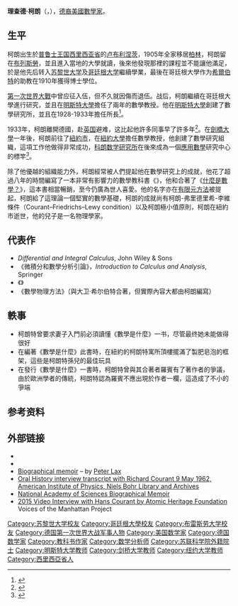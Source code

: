 {{noteTA|G1=数学}}
{{Infobox scientist
|name              = 理查德·庫朗<br>Richard Courant
|image             = Richard_Courant.jpg
|image_size        = 240px
|caption           = 
|birth_date        = {{birth date|1888|01|08}}
|birth_place       = {{flag|German Empire}}[[西里西亚省_(普鲁士)|西里西亚省]][[盧布利涅茨|盧布利涅茨]]<br>{{small|（今{{flag|Poland}}[[盧布利涅茨|盧布利涅茨]]）}}
|death_date        = {{death date and age|1972|01|27|1888|01|08}}
|death_place       = {{USA}}[[纽约州|纽约州]][[新羅謝爾_(紐約州)|新羅謝爾]]
|nationality       = {{USA}}
|alma_mater        = [[哥廷根大学|哥廷根大学]]
|known_for         = {{le|柯朗-佛萊德里克斯-盧伊條件|Courant–Friedrichs–Lewy condition|柯朗數}}<br>{{le|柯朗最小原則|Courant minimax principle}}<br>{{le|柯朗-佛萊德里克斯-盧伊條件|Courant–Friedrichs–Lewy condition}}
|awards            = 
|fields            = [[数学|数学]]
|workplaces        = [[哥廷根大学|哥廷根大学]]<br>[[明斯特大学|明斯特大学]]<br>[[剑桥大学|剑桥大学]]<br>[[纽约大学|纽约大学]]
|thesis_title      = ''On the application of Dirichlet's principle to the problems of conformal mapping''
|thesis_year       = 1910年
|doctoral_advisor  = [[大卫·希尔伯特|大卫·希尔伯特]]
|doctoral_students = {{le|萊弗·阿什蓋爾森|Leifur Ásgeirsson}}<br>{{le|赫爾伯特·布斯曼|Herbert Busemann}}<br>[[威廉·費勒|威廉·費勒]]<br>{{le|卡特·奧托·佛萊德里克斯|Kurt O. Friedrichs|卡特·佛萊德里克斯}}<br>{{le|哈羅德·格雷德|Harold Grad}}<br>[[弗瑞茲·約翰|弗瑞茲·約翰]]<br>{{le|約瑟夫·凱勒|Joseph Keller}}<br>{{le|埃德加·克拉恩|Edgar Krahn}}<br>{{le|馬丁·大衛·克魯斯克爾|Martin David Kruskal|馬丁·克魯斯克爾}}<br>{{le|阿內利·卡恩·拉克斯|Anneli Cahn Lax|阿內利·拉克斯}}<br>{{le|漢斯·盧伊|Hans Lewy}}<br>[[奧托·紐格伯爾|奧托·紐格伯爾]]<br>{{le|弗朗茲·瑞利希|Franz Rellich}}
}}

'''理查德·柯朗'''（{{lang-de|Richard Courant}}，{{bd|1888年|1月8日|1972年|1月27日|C}}），[[德裔美国人|德裔美國]][[數學家|數學家]]。

== 生平 ==
柯朗出生於[[普鲁士王国|普鲁士王国]][[西里西亚省_(普鲁士)|西里西亚省]]的[[卢布利涅茨|卢布利涅茨]]，1905年全家移居[[柏林|柏林]]，柯朗留在[[布列斯勞|布列斯勞]]，並且進入當地的大學就讀，後來他發現那裡的課程並不能讓他滿足，於是他先后转入[[苏黎世大学|苏黎世大学]]及[[哥廷根大学|哥廷根大学]]繼續學業，最後在哥廷根大學作为[[希爾伯特|希爾伯特]]的助教在1910年獲得博士學位。

[[第一次世界大戰|第一次世界大戰]]中曾应征入伍，但不久就因傷而退伍。战后，柯朗繼續在哥廷根大學進行研究，並且在[[明斯特大学|明斯特大學]]擔任了兩年的數學教授。他在[[明斯特大学|明斯特大學]]創建了數學研究所，並且在1928-1933年擔任所長<ref>{{Cite book|publisher=Springer Science & Business Media|isbn=978-3-642-22464-5|last=Bergmann|first=Birgit|title=Transcending Tradition: Jewish Mathematicians in German Speaking Academic Culture|date=2012-10-22|url=https://books.google.com/books?id=7z8DTwXGO-oC&pg=PA82|access-date=2022-01-21|archive-date=2022-01-21|archive-url=https://web.archive.org/web/20220121235111/https://books.google.com/books?id=7z8DTwXGO-oC&pg=PA82|dead-url=no}}</ref>。

1933年，柯朗離開德國，赴[[英国|英国]]避难，这比起他許多同事早了許多年<ref>{{cite journal|title=Edmund Landau's Göttingen: From the Life and Death of a Great Mathematical Center|url=http://www-irma.u-strasbg.fr/~schappa/NSch/Publications_files/1991b_Landau.pdf|last=Schappacher|first=Norbert|journal=The Mathematical Intelligencer|issue=4|doi=10.1007/bf03028334|year=1991|volume=13|pages=12–18|s2cid=124714271|access-date=2022-01-21|archive-date=2016-11-09|archive-url=https://web.archive.org/web/20161109153147/http://www-irma.u-strasbg.fr/~schappa/NSch/Publications_files/1991b_Landau.pdf|dead-url=no}}</ref>。在[[劍橋大學|劍橋大學]]一年後，柯朗前往了[[紐約市|紐約市]]，在[[紐約大學|紐約大學]]擔任數學教授，他創建了數學研究組織，這項工作他做得非常成功，[[科朗数学研究所|科朗数学研究所]]在後來成為一個[[應用數學|應用數學]]研究中心的標竿<ref>{{cite web|title=Best Applied Math Programs|url=https://www.usnews.com/best-graduate-schools/top-science-schools/applied-mathematics-rankings|publisher=U.S.News|access-date=2022-01-21|archive-date=2021-10-10|archive-url=https://web.archive.org/web/20211010170113/https://www.usnews.com/best-graduate-schools/top-science-schools/applied-mathematics-rankings|dead-url=no}}</ref>。

除了他優越的組織能力外，柯朗經常被人們提起他在數學研究上的成就，他花了超過八年的時間編寫了一本非常有影響力的數學教科書《{{link-en|数学物理方法|Methoden der mathematischen Physik}}》，他和{{link-en|賀伯特‧羅賓|Herbert Robbins}}合著了《[[什麼是數學？|什麼是數學？]]》，這本書相當暢銷，至今仍廣為世人喜愛。他的名字亦在[[有限元方法|有限元方法]]被提起，柯朗給了這理論一個堅實的數學基礎，柯朗的成就尚有柯朗-弗里德里希-李維條件（Courant–Friedrichs–Lewy condition）以及柯朗極小值原則，柯朗在紐約市逝世，他的兒子{{link-en|Ernest Courant|Ernest Courant}}是一名物理學家。

== 代表作 ==
* ''Differential and Integral Calculus'',  John Wiley & Sons
*《微積分和數學分析引論》，''Introduction to Calculus and Analysis'',  Springer
*《{{link-en|什麼是數學?|What Is Mathematics?}}》
*《數學物理方法》（與大卫·希尔伯特合著，但實際內容大都由柯朗編寫）

== 軼事 ==
* 柯朗特曾要求妻子入門前必須讀懂《數學是什麼》一书，尽管最终她未能做得很好
* 在編著《數學是什麼》此書時，在紐約的柯朗特寓所頂樓擺滿了製肥皂泡的框架，這些是柯朗特孫兒的最佳玩具
* 在發行《數學是什麼》一書時，柯朗特曾與其合著者羅賓有了著作者的爭議，由於歐洲學者的傳統，柯朗特認為羅賓不應出現於作者一欄，這造成了不小的爭端

== 参考资料 ==
{{reflist}}

== 外部链接 ==
{{wikiquote}}
* {{MathGenealogy |id=7378}}
* {{MacTutor Biography|id=Courant}}
* [http://www.nap.edu/readingroom.php?book=biomems&page=rcourant.html Biographical memoir] {{Wayback|url=http://www.nap.edu/readingroom.php?book=biomems&page=rcourant.html |date=20131111023227 }} – by [[拉克斯·彼得|Peter Lax]]
* [http://www.aip.org/history/ohilist/4562.html Oral History interview transcript with Richard Courant 9 May 1962, American Institute of Physics, Niels Bohr Library and Archives] {{Wayback|url=http://www.aip.org/history/ohilist/4562.html |date=20081122075736 }}
* [http://www.nasonline.org/publications/biographical-memoirs/memoir-pdfs/Courant_Richard.pdf National Academy of Sciences Biographical Memoir]{{dead link|date=2018年1月 |bot=InternetArchiveBot |fix-attempted=yes }}
* [http://manhattanprojectvoices.org/oral-histories/hans-courants-interview 2015 Video Interview with Hans Courant by Atomic Heritage Foundation] {{Wayback|url=http://manhattanprojectvoices.org/oral-histories/hans-courants-interview |date=20200929025411 }} Voices of the Manhattan Project

{{Authority control}}
{{DEFAULTSORT:Courant, Richard}}
[[Category:苏黎世大学校友|Category:苏黎世大学校友]]
[[Category:哥廷根大學校友|Category:哥廷根大學校友]]
[[Category:布雷斯劳大学校友|Category:布雷斯劳大学校友]]
[[Category:德国第一次世界大战军事人物|Category:德国第一次世界大战军事人物]]
[[Category:美国数学家|Category:美国数学家]]
[[Category:德国数学家|Category:德国数学家]]
[[Category:教科书作家|Category:教科书作家]]
[[Category:数学分析师|Category:数学分析师]]
[[Category:苏联科学院外籍院士|Category:苏联科学院外籍院士]]
[[Category:明斯特大学教师|Category:明斯特大学教师]]
[[Category:剑桥大学教师|Category:剑桥大学教师]]
[[Category:纽约大学教师|Category:纽约大学教师]]
[[Category:西里西亞省人|Category:西里西亞省人]]